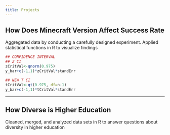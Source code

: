 ```yaml
---
title: Projects
---
```


## How Does Minecraft Version Affect Success Rate

Aggregated data by conducting a carefully designed experiment. Applied statistical functions in R to visualize findings

```r
## CONFIDENCE INTERVAL
## Z CI
zCritVal<-qnorm(0.975)
y_bar+c(-1,1)*zCritVal*standErr

## NEW T CI
tCritVal<-qt(0.975, df=n-1)
y_bar+c(-1,1)*tCritVal*standErr
```

----

## How Diverse is Higher Education

Cleaned, merged, and analyzed data sets in R to answer questions about diversity in higher education

